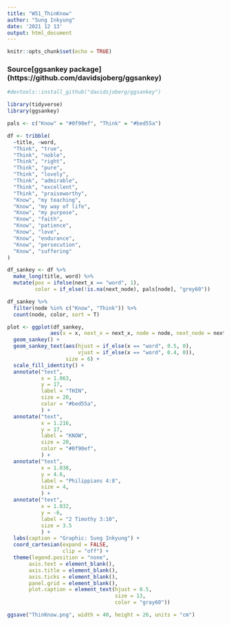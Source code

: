 ```yaml
---
title: "W51_ThinKnow"
author: "Sung Inkyung"
date: '2021 12 13'
output: html_document
---
```


```r
knitr::opts_chunk$set(echo = TRUE)
```
### Source[ggsankey package] (https://github.com/davidsjoberg/ggsankey)
```r
#devtools::install_github("davidsjoberg/ggsankey")

library(tidyverse)
library(ggsankey)
```


```r
pals <- c("Know" = "#0f90ef", "Think" = "#bed55a")

df <- tribble(
  ~title, ~word,
  "Think", "true",
  "Think", "noble",
  "Think", "right",
  "Think", "pure",
  "Think", "lovely",
  "Think", "admirable",
  "Think", "excellent",
  "Think", "praiseworthy",
  "Know", "my teaching",
  "Know", "my way of life",
  "Know", "my purpose",
  "Know", "faith",
  "Know", "patience",
  "Know", "love",
  "Know", "endurance",
  "Know", "persecution",
  "Know", "suffering"
) 

df_sankey <- df %>% 
  make_long(title, word) %>% 
  mutate(pos = ifelse(next_x == "word", 1),
         color = if_else(!is.na(next_node), pals[node], "grey60"))

df_sankey %>% 
  filter(node %in% c("Know", "Think")) %>% 
  count(node, color, sort = T)

```

```r
plot <- ggplot(df_sankey, 
              aes(x = x, next_x = next_x, node = node, next_node = next_node, fill = color, label = node)) +
  geom_sankey() +
  geom_sankey_text(aes(hjust = if_else(x == "word", 0.5, 0),
                       vjust = if_else(x == "word", 0.4, 0)),
                   size = 6) +
  scale_fill_identity() +
  annotate("text",
           x = 1.063,
           y = 17,
           label = "THIN",
           size = 20,
           color = "#bed55a",
           ) +
  annotate("text",
           x = 1.216,
           y = 17,
           label = "KNOW",
           size = 20,
           color = "#0f90ef",
           ) +
  annotate("text",
           x = 1.038,
           y = 4.6,
           label = "Philippians 4:8",
           size = 4,
           ) +
  annotate("text",
           x = 1.032,
           y = -6,
           label = "2 Timothy 3:10",
           size = 3.5
           ) +
  labs(caption = "Graphic: Sung Inkyung") +
  coord_cartesian(expand = FALSE,
                  clip = "off") +
  theme(legend.position = "none",
       axis.text = element_blank(),
       axis.title = element_blank(),
       axis.ticks = element_blank(),
       panel.grid = element_blank(),
       plot.caption = element_text(hjust = 0.5,
                                   size = 13,
                                   color = "gray60"))

ggsave("ThinKnow.png", width = 40, height = 26, units = "cm")

```
